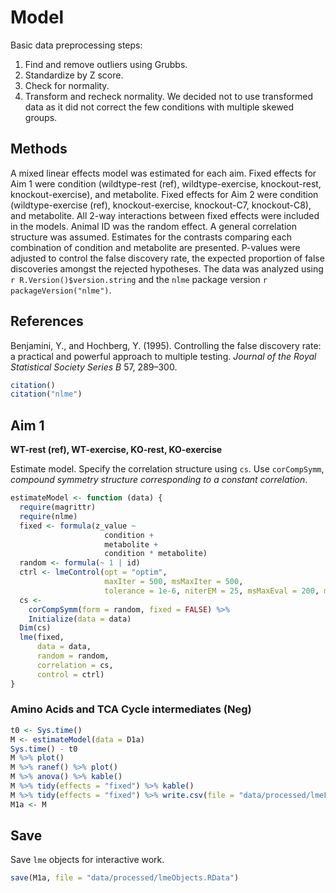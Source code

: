 # Model

Basic data preprocessing steps:

1. Find and remove outliers using Grubbs.
2. Standardize by Z score.
3. Check for normality.
4. Transform and recheck normality. We decided not to use transformed data as it did not correct the few conditions with multiple skewed groups.


## Methods

A mixed linear effects model was estimated for each aim.
Fixed effects for Aim 1 were condition (wildtype-rest (ref), wildtype-exercise, knockout-rest, knockout-exercise), and metabolite.
Fixed effects for Aim 2 were condition (wildtype-exercise (ref), knockout-exercise, knockout-C7, knockout-C8), and metabolite.
All 2-way interactions between fixed effects were included in the models.
Animal ID was the random effect.
A general correlation structure was assumed.
Estimates for the contrasts comparing each combination of condition and metabolite are presented.
P-values were adjusted to control the false discovery rate, the expected proportion of false discoveries amongst the rejected hypotheses.
The data was analyzed using `r R.Version()$version.string` and the `nlme` package version `r packageVersion("nlme")`.


## References

Benjamini, Y., and Hochberg, Y.
(1995).
Controlling the false discovery rate: a practical and powerful approach to multiple testing.
*Journal of the Royal Statistical Society Series B* 57, 289–300.

```r
citation()
citation("nlme")
```


## Aim 1

**WT-rest (ref), WT-exercise, KO-rest, KO-exercise**

Estimate model.
Specify the correlation structure using `cs`.
Use `corCompSymm`, *compound symmetry structure corresponding to a constant correlation*.

```r
estimateModel <- function (data) {
  require(magrittr)
  require(nlme)
  fixed <- formula(z_value ~
                     condition +
                     metabolite +
                     condition * metabolite)
  random <- formula(~ 1 | id)
  ctrl <- lmeControl(opt = "optim",
                     maxIter = 500, msMaxIter = 500,
                     tolerance = 1e-6, niterEM = 25, msMaxEval = 200, msTol = 1e-7)
  cs <-
    corCompSymm(form = random, fixed = FALSE) %>%
    Initialize(data = data)
  Dim(cs)
  lme(fixed,
      data = data,
      random = random,
      correlation = cs,
      control = ctrl)
}
```

### Amino Acids and TCA Cycle intermediates (Neg)

```r
t0 <- Sys.time()
M <- estimateModel(data = D1a)
Sys.time() - t0
M %>% plot()
M %>% ranef() %>% plot()
M %>% anova() %>% kable()
M %>% tidy(effects = "fixed") %>% kable()
M %>% tidy(effects = "fixed") %>% write.csv(file = "data/processed/lmeFixedCoefAim1a.csv", row.names = FALSE)
M1a <- M
```


## Save

Save `lme` objects for interactive work.

```r
save(M1a, file = "data/processed/lmeObjects.RData")
```
